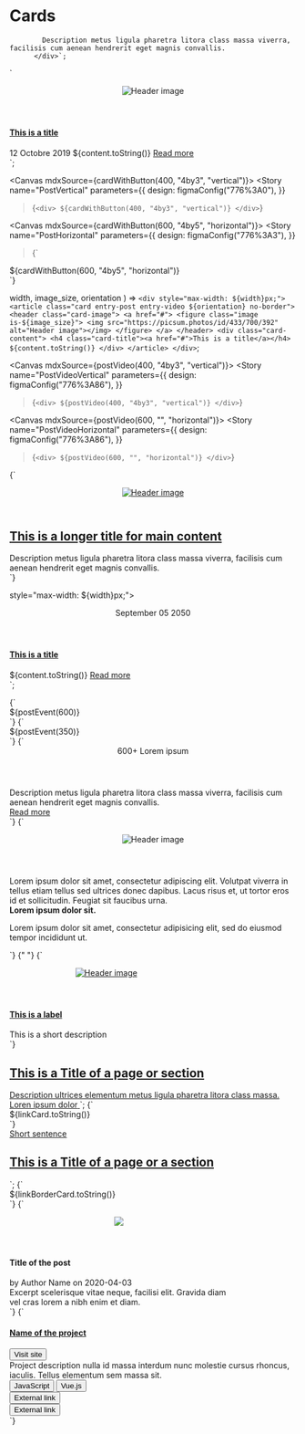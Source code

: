 
<Meta title="Layouts/Cards" />

# Cards

            Description metus ligula pharetra litora class massa viverra, facilisis cum aenean hendrerit eget magnis convallis.
          </div>`;

  `<div style="max-width: ${width}px;">
  <article class="card entry-post ${orientation}">
    <header class="card-image">
      <figure class="image is-${image_size}">
        <img src="https://picsum.photos/id/433/700/392" alt="Header image"></img>
      </figure>
    </header>
    <div class="card-content with-button">
        <h4 class="card-title"><a href="#">This is a title</a></h4>
        <span class="subtitle">12 Octobre 2019</span>
        ${content.toString()}
        <a href="#" class="button is-primary">Read more</a>
    </div>
  </article>
</div>`;

<Canvas mdxSource={cardWithButton(400, "4by3", "vertical")}>
  <Story
    name="PostVertical"
    parameters={{
      design: figmaConfig("776%3A0"),
    }}
  >{`
    <div>
      ${cardWithButton(400, "4by3", "vertical")}
    </div>
  `}</Story>
</Canvas>

<Canvas mdxSource={cardWithButton(600, "4by5", "horizontal")}>
  <Story
    name="PostHorizontal"
    parameters={{
      design: figmaConfig("776%3A3"),
    }}
  >{`
  <div>
    ${cardWithButton(600, "4by5", "horizontal")}
  </div>
  `}</Story>
</Canvas>

  width,
  image_size,
  orientation
) => `<div style="max-width: ${width}px;">
      <article class="card entry-post entry-video ${orientation} no-border">
        <header class="card-image">
          <a href="#">
            <figure class="image is-${image_size}">
              <img src="https://picsum.photos/id/433/700/392" alt="Header image"></img>
            </figure>
          </a>
        </header>
        <div class="card-content">
          <h4 class="card-title"><a href="#">This is a title</a></h4>
         ${content.toString()}
        </div>
      </article>
    </div>`;

<Canvas mdxSource={postVideo(400, "4by3", "vertical")}>
  <Story
    name="PostVideoVertical"
    parameters={{
      design: figmaConfig("776%3A86"),
    }}
  >{`
    <div>
    ${postVideo(400, "4by3", "vertical")}
    </div>
  `}</Story>
</Canvas>

<Canvas mdxSource={postVideo(600, "", "horizontal")}>
  <Story
    name="PostVideoHorizontal"
    parameters={{
      design: figmaConfig("776%3A86"),
    }}
  >{`
    <div>
    ${postVideo(600, "", "horizontal")}
    </div>
  `}</Story>
</Canvas>

<Canvas>
  <Story
    name="PostVideoLarge"
    parameters={{
      design: figmaConfig("776%3A86"),
    }}
  >{`
    <div style="max-width: 100%;">
      <article class="card entry-post entry-video horizontal large no-border">
        <header class="card-image">
          <a href="#">
            <figure class="image is-5by4">
              <img src="https://picsum.photos/id/433/700/392" alt="Header image">
            </figure>
          </a>
        </header>
        <div class="card-content">
          <h1 class="card-title"><a href="#">This is a longer title for main content</a></h1>
          <div class="content">
            Description metus ligula pharetra litora class massa viverra, facilisis cum aenean hendrerit eget magnis convallis.
          </div>
        </div>
      </article>
    </div>
  `}</Story>
</Canvas>

style="max-width: ${width}px;">
      <article class="card entry-post entry-event horizontal">
        <header class="card-header">
          <div class="card-date">
            <span class="month">September</span>
            <span class="day">05</span>
            <span class="year">2050</span>
          </div>
        </header>
        <div class="card-content">
          <h4 class="card-title"><a href="#">This is a title</a></h4>
          ${content.toString()}
          <a href="#" class="read-more">Read more</a>
        </div>
      </article>
    </div>`;

<Canvas mdxSource={postEvent(600)}>
  <Story
    name="PostEventWide"
    parameters={{
      design: figmaConfig("776%3A43"),
    }}
  >{`
    <div>
    ${postEvent(600)}
    </div>
  `}</Story>
</Canvas>

<Canvas mdxSource={postEvent(350)}>
  <Story
    name="PostEventNarrow"
    parameters={{
      design: figmaConfig("776%3A43"),
    }}
  >{`
    <div>
    ${postEvent(350)}
    </div>
  `}</Story>
</Canvas>

<Canvas>
  <Story
    name="PostStatistic"
    parameters={{
      design: figmaConfig("776%3A144"),
    }}
  >{`
    <div style="max-width: 600px;">
      <article class="card entry-post entry-statistic horizontal no-border">
        <header class="card-header">
          <div class="card-statistic">
            <span class="number">600+</span>
            <span class="caption">Lorem ipsum</span>
          </div>
        </header>
        <div class="card-content">
        <div class="content">
            Description metus ligula pharetra litora class massa viverra, facilisis cum aenean hendrerit eget magnis convallis.
          </div>
          <a href="#" class="read-more">Read more</a>
        </div>
      </article>
    </div>
  `}</Story>
</Canvas>

<Canvas>
  <Story
    name="PostQuote"
    parameters={{
      design: figmaConfig("776%3A3"),
    }}
  >{`
    <div style="max-width: 600px;">
      <article class="card entry-post entry-quote horizontal no-border">
        <header class="card-image">
          <figure class="image is-1by1">
            <img src="https://picsum.photos/id/433/96/96" alt="Header image">
          </figure>
        </header>
        <div class="card-content">
          <span class="quote"></span>
          <div class="content">
            Lorem ipsum dolor sit amet, consectetur adipiscing elit. Volutpat viverra in tellus etiam tellus sed ultrices donec dapibus. Lacus risus et, ut tortor eros id et sollicitudin. Feugiat sit faucibus urna.
            <div class="quote-author">
              <strong class="title"> Lorem ipsum dolor sit.</strong>
              <p class="description">Lorem ipsum dolor sit amet, consectetur adipisicing elit, sed do eiusmod tempor incididunt ut.</p>
            </div>
          </div>
        </div>
      </article>
    </div>
  `}</Story>
</Canvas>

<Canvas>
  <Story
    name="ImageTop"
    parameters={{
      design: figmaConfig("776%3A3"),
    }}
  >
    {" "}
    {`
    <div style="max-width: 340px;">
      <article class="card entry-post entry-image vertical">
        <header class="card-image">
          <a href="#">
            <figure class="image is-4by5">
              <img src="https://picsum.photos/id/433/350/370" alt="Header image">
            </figure>
          </a>
        </header>
        <div class="card-content">
          <h4 class="card-title"><a href="#">This is a label</a></h4>
          <span class="subtitle">This is a short description</span>
        </div>
      </article>
    </div>`}
  </Story>
</Canvas>

  <a href="#" class="has-background-dark-slate-blue">
    <span class="card-content has-bottom-link">
      <h2 class="card-title">This is a Title of a page or section</h2>
      <span class="content">Description ultrices elementum metus ligula pharetra litora class massa.</span>
      <span class="link-arrow">Loren ipsum dolor</span>
    </span>
  </a>
</article>`;

<Canvas mdxSource={linkCard}>
  <Story
    name="Link"
    parameters={{
      design: figmaConfig("776%3A122"),
    }}
  >{`
    <div style="max-width: 400px;">
      ${linkCard.toString()}
    </div>
  `}</Story>
</Canvas>

  <a href="#">
    <div class="card-content">
      <span class="card-pretitle">Short sentence</span>
      <h2 class="card-title">This is a Title of a page or a section</h2>
    </div>
  </a>
</article>`;

<Canvas mdxSource={linkBorderCard}>
  <Story
    name="Link Border"
    parameters={{
      design: figmaConfig("776%3A122"),
    }}
  >{`
    <div style="max-width: 400px;">
      ${linkBorderCard.toString()}
    </div>
  `}</Story>
</Canvas>

<Canvas>
  <Story
    name="Blog entry horizontal"
    parameters={{
      design: figmaConfig("776%3A3"),
    }}
  >{`
    <div style="max-width: 384px;" class="margin-normal">
      <article class="card entry-post horizontal no-border blog-entry">
        <header>
          <figure class="image blog-image">
            <img class="profile" src="demo/lion_dafrique.jpg">
          </figure>
        </header>
        <div class="blog-content">
          <h4 class="b-header">Title of the post</h4>
          <span class="blog-author">by <a>Author Name</a> on 2020-04-03</span>
          <div class="excerpt">
            Excerpt scelerisque vitae neque, facilisi elit. Gravida diam vel cras lorem a nibh enim et diam.
          </div>
        </div>
      </article>
    </div>
  `}</Story>
</Canvas>

<Canvas>
  <Story
    name="Project index"
    parameters={{
      design: figmaConfig("776%3A144"),
    }}
  >{`
    <div class="project-index">
      <article class="card entry-post vertical project-index">
        <div class="card-content">
            <h4 class="card-title b-header"><a href="#">Name of the project</a></h4>
            <button class="button is-text tiny site-link">
              <span>Visit site</span>
              <i class="icon external-link"></i>
            </button>
            <div class="content">
              Project description nulla id massa interdum nunc molestie cursus rhoncus, iaculis. Tellus elementum sem massa sit.
            </div>
            <div class="labels">
              <button class="button tag">JavaScript</button>
              <button class="button tag">Vue.js</button>
            </div>
            <div class="external-links">
              <button class="button is-text tiny">
                <i class="icon external-link"></i>
                <span class="link-content">External link</span>
              </button>
              <br>
              <button class="button is-text tiny">
                <i class="icon external-link"></i>
                <span class="link-content">External link</span>
              </button>
            </div>
        </div>
      </article>
    </div>
  `}</Story>
</Canvas>
